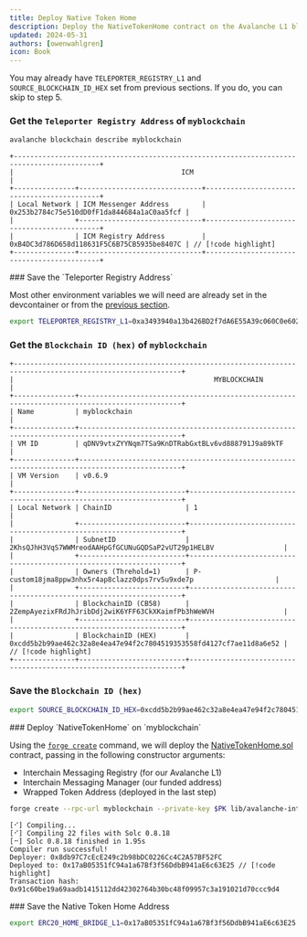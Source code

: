 ```yaml
---
title: Deploy Native Token Home
description: Deploy the NativeTokenHome contract on the Avalanche L1 blockchain.
updated: 2024-05-31
authors: [owenwahlgren]
icon: Book
---
```


<Callout>You may already have `TELEPORTER_REGISTRY_L1` and `SOURCE_BLOCKCHAIN_ID_HEX` set from previous sections. If you do, you can skip to step 5.</Callout>
<Steps>
<Step>
### Get the `Teleporter Registry Address` of `myblockchain`

```bash
avalanche blockchain describe myblockchain
```

```
+-------------------------------------------------------------------------------------------+
|                                         ICM                                               |
+---------------+------------------------------+--------------------------------------------+
| Local Network | ICM Messenger Address        | 0x253b2784c75e510dD0fF1da844684a1aC0aa5fcf |
|               +------------------------------+--------------------------------------------+
|               | ICM Registry Address         | 0xB4DC3d786D658d118631F5C6B75CB5935be8407C | // [!code highlight]
+---------------+------------------------------+--------------------------------------------+
```
</Step>
<Step>
### Save the `Teleporter Registry Address`

Most other environment variables we will need are already set in the devcontainer or from the [previous section](/academy/interchain-token-transfer/06-erc-20-to-erc-20-bridge/01-erc-20-to-erc-20-bridge).
```bash
export TELEPORTER_REGISTRY_L1=0xa3493940a13b426BD2f7dA6E55A39c060C0e6020
```
</Step>
<Step>

### Get the `Blockchain ID (hex)` of `myblockchain`


```
+---------------------------------------------------------------------------------------------------------------+
|                                                 MYBLOCKCHAIN                                                  |
+---------------+-----------------------------------------------------------------------------------------------+
| Name          | myblockchain                                                                                  |
+---------------+-----------------------------------------------------------------------------------------------+
| VM ID         | qDNV9vtxZYYNqm7TSa9KnDTRabGxtBLv6vd888791J9a89kTF                                             |
+---------------+-----------------------------------------------------------------------------------------------+
| VM Version    | v0.6.9                                                                                        |
+---------------+--------------------------+--------------------------------------------------------------------+
| Local Network | ChainID                  | 1                                                                  |
|               +--------------------------+--------------------------------------------------------------------+
|               | SubnetID                 | 2KhsQJhH3VqS7WWMreodAAHpGfGCUNuGQDSaP2vUT29p1HELBV                 |
|               +--------------------------+--------------------------------------------------------------------+
|               | Owners (Threhold=1)      | P-custom18jma8ppw3nhx5r4ap8clazz0dps7rv5u9xde7p                    |
|               +--------------------------+--------------------------------------------------------------------+
|               | BlockchainID (CB58)      | 2ZempAyezixFRdJhJribDdj2wiK6YFF63CkXKaimfPb3hWeWVH                 |
|               +--------------------------+--------------------------------------------------------------------+
|               | BlockchainID (HEX)       | 0xcdd5b2b99ae462c32a8e4ea47e94f2c7804519353558fd4127cf7ae11d8a6e52 | // [!code highlight]
+---------------+--------------------------+--------------------------------------------------------------------+

```
</Step>
<Step>

### Save the `Blockchain ID (hex)`

```bash
export SOURCE_BLOCKCHAIN_ID_HEX=0xcdd5b2b99ae462c32a8e4ea47e94f2c7804519353558fd4127cf7ae11d8a6e52
```

</Step>
<Step>
### Deploy `NativeTokenHome` on `myblockchain`

Using the [`forge create`](https://book.getfoundry.sh/reference/forge/forge-create) command, we will deploy the [NativeTokenHome.sol](https://github.com/ava-labs/avalanche-interchain-token-transfer/blob/main/contracts/src/TokenHome/NativeTokenHome.sol) contract, passing in the following constructor arguments:

- Interchain Messaging Registry (for our Avalanche L1)
- Interchain Messaging Manager (our funded address)
- Wrapped Token Address (deployed in the last step)

```bash
forge create --rpc-url myblockchain --private-key $PK lib/avalanche-interchain-token-transfer/contracts/src/TokenHome/NativeTokenHome.sol:NativeTokenHome --constructor-args $TELEPORTER_REGISTRY_L1 $FUNDED_ADDRESS $WRAPPED_ERC20_L1 --broadcast
```
```
[⠊] Compiling...
[⠊] Compiling 22 files with Solc 0.8.18
[⠒] Solc 0.8.18 finished in 1.95s
Compiler run successful!
Deployer: 0x8db97C7cEcE249c2b98bDC0226Cc4C2A57BF52FC
Deployed to: 0x17aB05351fC94a1a67Bf3f56DdbB941aE6c63E25 // [!code highlight]
Transaction hash: 0x91c60be19a69aadb1415112dd42302764b30bc48f09957c3a191021d70ccc9d4
```
</Step>
<Step>
### Save the Native Token Home Address

```bash 
export ERC20_HOME_BRIDGE_L1=0x17aB05351fC94a1a67Bf3f56DdbB941aE6c63E25
```
</Step>
</Steps>